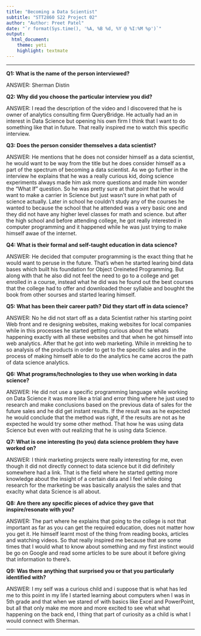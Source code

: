 ```yaml
---
title: "Becoming a Data Scientist"
subtitle: "STT2860 S22 Project 02"
author: "Author: Preet Patel"
date: "`r format(Sys.time(), '%A, %B %d, %Y @ %I:%M %p')`"
output: 
  html_document: 
    theme: yeti
    highlight: textmate
---
```

***


**Q1: What is the name of the person interviewed?**

ANSWER: Sherman Distin

**Q2: Why did you choose the particular interview you did?**

ANSWER: I read the description of the video and I discovered that he is owner of analytics consulting firm QueryBridge. He actually had an in interest in Data Science but opening his own firm I think that I want to do something like that in future. That really inspired me to watch this specific interview.

**Q3: Does the person consider themselves a data scientist?**

ANSWER: He mentions that he does not consider himself as  a data scientist, he would want to be way from the title but he does consider himself as a part of the spectrum of becoming a data scientist.  As we go further in the interview he explains that he was a really curious kid, doing science experiments always made him ask more questions and made him wonder the "What If" question. So he was pretty sure at that point that he would want to make a carrier in Science but just wasn't sure in what path of science actually. Later in school he couldn't study any of the courses he wanted to because the school that he attended was a very basic one and they did not have any higher level classes for math and science. but after the high school and before attending college, he got really interested in computer programming and it happened while he was just trying to make himself awae of the internet.

**Q4: What is their formal and self-taught education in data science?**

ANSWER:  He decided that computer programming is the exact thing that he would want to peruse in the future. That's when he started learing bind data bases which built his foundation for Object Oreineted Programming. But along with that he also did not feel the need to go to a college and get enrolled in a course, instead what he did was he found out the best courses that the college had to offer and downloaded thoer syllabie and boughht the book from other sourses and started learing himself.

**Q5: What has been their career path? Did they start off in data science?**

ANSWER: No he did not start off as a data Scientist rather his starting point Web front and re designing websites, making websites for local companies while in this processes he started getting curious about the whats happening exactly with all these websites and that when he got himself into web analytics. After that he got into web marketing. While in mrekting he to so analysis of the products in order to get to the specific sales and in the process of making himself able to do the analytics he came accros the path of data science analytics.

**Q6: What programs/technologies to they use when working in data science?**

ANSWER: He did not use a specific programming language while working on Data Science it was more like a trial and error thing where he just used to research and make conclusions based on the previous data of sales for the future sales and he did get instant results. If the result was as he expected he would conclude that the method was right, if the results are not as he expected he would try some other method. That how he was using data Science but even with out realizing that he is using data Science.

**Q7: What is one interesting (to you) data science problem they have worked on?**

ANSWER: I think marketing projects were really interesting for me, even though it did not directly connect to data science but it did definitely somewhere had a link. That is the field where he started getting more knowledge about the insight of a certain data and I feel while doing research for the marketing be was basically analysis the sales and that exaclty what data Science is all about.

**Q8: Are there any specific pieces of advice they gave that inspire/resonate with you?**

ANSWER: The part where he explains that going to the college is not that important as far as you can get the required education, does not matter how you get it. He himself learnt most of the thing from reading books, articles and watching videos. So that really inspired me because that are some times that I would what to know about something and my first instinct would be go on Google and read some articles to be sure about it before giving that information to there's.

**Q9: Was there anything that surprised you or that you particularly identified with?**

ANSWER: I my self was a curious child and i suppose that is what has led me to this point in my life I started learning about computers when I was in 5th grade and that when we stared of with basics like Excel and PowerPoint, but all that only make me more and more excited to see what what happening on the back end, I thing that part of curiosity as a child is what I would connect with Sherman.

***
